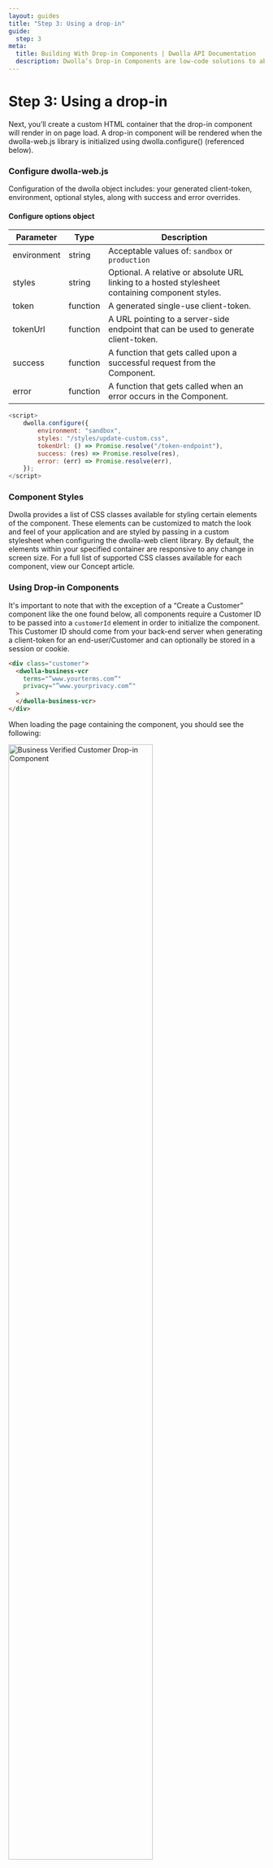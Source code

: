 ```yaml
---
layout: guides
title: "Step 3: Using a drop-in"
guide:
  step: 3
meta:
  title: Building With Drop-in Components | Dwolla API Documentation
  description: Dwolla’s Drop-in Components are low-code solutions to abstract away the complexity of integrating with a payment API and act as a shortcut to completing a payment integration.
---
```



# Step 3: Using a drop-in

Next, you’ll create a custom HTML container that the drop-in component will render in on page load. A drop-in component will be rendered when the dwolla-web.js library is initialized using dwolla.configure() (referenced below).

### Configure dwolla-web.js

Configuration of the dwolla object includes: your generated client-token, environment, optional styles, along with success and error overrides.

#### Configure options object

| Parameter   | Type     | Description                                                                                      |
| ----------- | -------- | ------------------------------------------------------------------------------------------------ |
| environment | string   | Acceptable values of: `sandbox` or `production`                                                  |
| styles      | string   | Optional. A relative or absolute URL linking to a hosted stylesheet containing component styles. |
| token       | function | A generated single-use client-token.                                                             |
| tokenUrl    | function | A URL pointing to a server-side endpoint that can be used to generate client-token.              |
| success     | function | A function that gets called upon a successful request from the Component.                        |
| error       | function | A function that gets called when an error occurs in the Component.                               |

```javascript
<script>
    dwolla.configure({
        environment: "sandbox",
        styles: "/styles/update-custom.css",
        tokenUrl: () => Promise.resolve("/token-endpoint"),
        success: (res) => Promise.resolve(res),
        error: (err) => Promise.resolve(err),
    });
</script>
```

### Component Styles

Dwolla provides a list of CSS classes available for styling certain elements of the component. These elements can be customized to match the look and feel of your application and are styled by passing in a custom stylesheet when configuring the dwolla-web client library. By default, the elements within your specified container are responsive to any change in screen size. For a full list of supported CSS classes available for each component, view our Concept article.

### Using Drop-in Components

It's important to note that with the exception of a “Create a Customer” component like the one found below, all components require a Customer ID to be passed into a `customerId` element in order to initialize the component. This Customer ID should come from your back-end server when generating a client-token for an end-user/Customer and can optionally be stored in a session or cookie.

```html
<div class="customer">
  <dwolla-business-vcr
    terms="”www.yourterms.com”"
    privacy="”www.yourprivacy.com”"
  >
  </dwolla-business-vcr>
</div>
```

When loading the page containing the component, you should see the following:

<Image
  src={customerBusinessVerifiedDropIn}
  alt="Business Verified Customer Drop-in Component"
  width="75%"
  height="75%"
/>

### Handle component success and errors

Upon submission of form components, a user facing message will be displayed to the end user on success or error. These user facing messages can be styled via custom div and span CSS classes corresponding to:

- `dwolla-success` and `dwolla-success-message`
- `dwolla-error` and `dwolla-error-message`

On ‘success’ the creation of a new resource will result in a JSON response that’s returned with a `location` key:value pair including a link to the created resource. For example:

`{ location: https://api.dwolla.com/documents/{id} }`

Updates to an existing resource will result in the actual JSON response which corresponds to the action that occurred.
